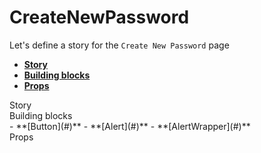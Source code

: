 
<Meta title="Pages|CreateNewPassword" component={CreateNewPassword}/>


# CreateNewPassword
Let's define a story for the `Create New Password` page
- **[Story](#story)**
- **[Building blocks](#modules)**
- **[Props](#props)**

<div id="story">Story</div>

<Preview>
  <Story name="CreateNewPassword page">
    <Guest>
      <CreateNewPassword {...getNewPasswordProps()} />
    </Guest>
  </Story>
</Preview>

<div id="modules">Building blocks</div>
- **[Button](#)**
- **[Alert](#)**
- **[AlertWrapper](#)**

<div id="props">Props</div>

<Props of={CreateNewPassword} />
